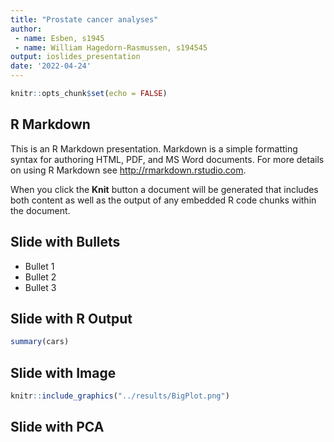 ```yaml
---
title: "Prostate cancer analyses"
author:
 - name: Esben, s1945
 - name: William Hagedorn-Rasmussen, s194545
output: ioslides_presentation
date: '2022-04-24'
---
```


```r
knitr::opts_chunk$set(echo = FALSE)
```

## R Markdown

This is an R Markdown presentation. Markdown is a simple formatting syntax for authoring HTML, PDF, and MS Word documents. For more details on using R Markdown see <http://rmarkdown.rstudio.com>.

When you click the **Knit** button a document will be generated that includes both content as well as the output of any embedded R code chunks within the document.

## Slide with Bullets

- Bullet 1
- Bullet 2
- Bullet 3

## Slide with R Output

```r
summary(cars)
```

## Slide with Image

```r
knitr::include_graphics("../results/BigPlot.png")
```

## Slide with PCA
